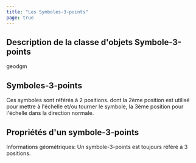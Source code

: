 ```yaml
---
title: "Les Symboles-3-points"
page: true
---
```

## Description de la classe d&#39;objets  <Bold> Symbole-3-points </Bold> 

 <Placeholder>geodgm</Placeholder> 
## Symboles-3-points
Ces symboles sont r&#233;f&#233;r&#233;s &#224; 2 positions. dont la 2&#232;me position est utilis&#233; pour mettre &#224; l&#39;&#233;chelle et/ou tourner le symbole, la 3&#232;me position pour l&#39;&#233;chelle dans la direction normale.

## Propri&#233;t&#233;s d&#39;un symbole-3-points
 <Bold> Informations g&#233;om&#233;triques: </Bold>  Un symbole-3-points est toujours r&#233;f&#233;r&#233; &#224; 3 positions.  
